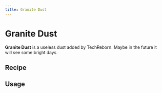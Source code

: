 ```yaml
---
title: Granite Dust
---
```


<ItemImage file="granite_dust" alt="Granite Dust" size="200" />

# Granite Dust

**Granite Dust** is a useless dust added by TechReborn. Maybe in the future it will see some bright days.

## Recipe

<CraftingTable recipe="input techreborn:small_pile_of_granite_dust techreborn:small_pile_of_granite_dust air input techreborn:small_pile_of_granite_dust techreborn:small_pile_of_granite_dust air input air air air output techreborn:granite_dust"/>

## Usage

<CraftingTable recipe="input air air air input air techreborn:granite_dust air input air air air output techreborn:small_pile_of_granite_dust,4"/>
